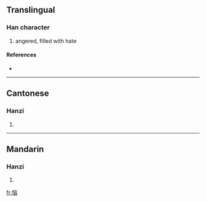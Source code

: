 {{see|惱}}
==Translingual==

===Han character===
{{Han char|rn=61|rad=心|as=06|sn=9|four=|canj=心卜山大 (PYUK)}}

# angered, filled with hate

====References====
* {{Han ref|kx=0386.161|hdz=42298.050|uh=607C|ud=24700}}

----

==Cantonese==

===Hanzi===
{{yue-hanzi|jyut=|y=nou5}}

# {{defn|Cantonese}}

----

==Mandarin==

===Hanzi===
{{cmn-hanzi|tra=惱|pin=[[nǎo]] ([[nao3]])|wg=nao<sup>3</sup>}}

# {{defn|Mandarin}}

[[fr:恼]]
